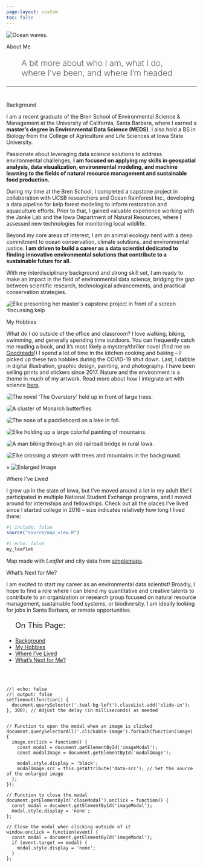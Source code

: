 ```yaml
---
page-layout: custom
toc: false
---
```

<!-- Image banner at top -->
<img src="images/waves-dark.png" class="custom-banner" alt="Ocean waves."/> 

<!-- create custom layout for banner elements -->
::::: {.grid}
<!-- left side -->
::: {.g-col-12 .g-col-md-6}
::: {.teal-bg-left}
<p class="custom-h1-light">About Me</p>
<p class="custom-h2-light" style="font-size: 22px; font-weight: 200; padding-left: 40px; padding-right: 40px">A bit more about who I am, what I do, where I've been, and where I'm headed</p>
:::
<hr></hr>
:::
:::::
<!-- create custom layout for page -->
::::: {.grid}
<!-- left pad -->
::: {.g-col-2}
:::
<!-- middle content -->
::: {.g-col-8}
<!-- bio -->
<p class="custom-h2-dark" id="bio" style="margin-top: 40px">Background</p>

I am a recent graduate of the Bren School of Environmental Science & Management at the University of California, Santa Barbara, where I earned a **master's degree in Environmental Data Science (MEDS)**. I also hold a BS in Biology from the College of Agriculture and Life Sciences at Iowa State University.

Passionate about leveraging data science solutions to address environmental challenges, **I am focused on applying my skills in geospatial analysis, data visualization, environmental modeling, and machine learning to the fields of natural resource management and sustainable food production.**

During my time at the Bren School, I completed a capstone project in collaboration with UCSB researchers and Ocean Rainforest Inc., developing a data pipeline for kelp forest modeling to inform restoration and aquaculture efforts. Prior to that, I gained valuable experience working with the Janke Lab and the Iowa Department of Natural Resources, where I assessed new technologies for monitoring local wildlife.

Beyond my core areas of interest, I am an animal ecology nerd with a deep commitment to ocean conservation, climate solutions, and environmental justice. **I am driven to build a career as a data scientist dedicated to finding innovative environmental solutions that contribute to a sustainable future for all.**

With my interdisciplinary background and strong skill set, I am ready to make an impact in the field of environmental data science, bridging the gap between scientific research, technological advancements, and practical conservation strategies.

<div class="image-container">
  <img src="images/about/final-prez.JPG" class="clickable-image" data-src="images/about/final-prez.JPG" style="border-radius: 20px; max-height: 500px; display: block; margin: 0 auto;" alt="Elke presenting her master's capstone project in front of a screen discussing kelp">
</div>




<!-- hobbies -->
<p class="custom-h2-dark" id="hobbies">My Hobbies</p>

What do I do outside of the office and classroom? I love walking, biking, swimming, and generally spending time outdoors. You can frequently catch me reading a book, and it's most likely a mystery/thriller novel (find me on [Goodreads](https://www.goodreads.com/user/show/95038298-elke-windschitl)!) I spend a lot of time in the kitchen cooking and baking -- I picked up these two hobbies during the COVID-19 shut down. Last, I dabble in digital illustration, graphic design, painting, and photography. I have been selling prints and stickers since 2017. Nature and the environment is a theme in much of my artwork. Read more about how I integrate art with science [here](https://elkewind.github.io/posts/2023-03-29-art-and-science/).

::: {layout-ncol="2"}
<div class="image-container">
  <img src="images/about/book.jpg" class="clickable-image" data-src="images/about/book.jpg" style="border-radius: 20px;" alt="The novel 'The Overstory' held up in front of large trees.">
</div>

<div class="image-container">
  <img src="images/about/butterflies.jpg" class="clickable-image" data-src="images/about/butterflies.jpg" style="border-radius: 20px;" alt="A cluster of Monarch butterflies.">
</div>

<div class="image-container">
  <img src="images/about/paddleboard.jpg" class="clickable-image" data-src="images/about/paddleboard.jpg" style="border-radius: 20px;" alt="The nose of a paddleboard on a lake in fall.">
</div>

<div class="image-container">
  <img src="images/about/painting.jpg" class="clickable-image" data-src="images/about/painting.jpg" style="border-radius: 20px;" alt="Elke holding up a large colorful painting of mountains.">
</div>

<div class="image-container">
  <img src="images/about/biking.jpg" class="clickable-image" data-src="images/about/biking.jpg" style="border-radius: 20px;" alt="A man biking through an old railroad bridge in rural Iowa.">
</div>

<div class="image-container">
  <img src="images/about/hiking.jpg" class="clickable-image" data-src="images/about/hiking.jpg" style="border-radius: 20px;" alt="Elke crossing a stream with trees and mountains in the background.">
</div>
:::
<div id="imageModal" class="modal">
  <span id="closeModal" class="close">×</span>
  <img id="modalImage" class="modal-content" alt="Enlarged Image">
</div>



<!-- homes -->
<p class="custom-h2-dark" id="homes">Where I've Lived</p>

I grew up in the state of Iowa, but I've moved around a lot in my adult life! I participated in multiple National Student Exchange programs, and I moved around for internships and fellowships. Check out all the places I've lived since I started college in 2016 -- size indicates relatively how long I lived there:

```r
#| include: false
source("source/map_view.R")
```

```r
#| echo: false
my_leaflet
```

Map made with *Leaflet* and city data from [simplemaps](https://simplemaps.com/data/us-cities).

<p class="custom-h2-dark" id="next">What's Next for Me?</p>

I am excited to start my career as an environmental data scientist! Broadly, I hope to find a role where I can blend my quantitative and creative talents to contribute to an organization or research group focused on natural resource management, sustainable food systems, or biodiversity. I am ideally looking for jobs in Santa Barbara, or remote opportunities.

<!-- end middle content -->
:::
<!-- right pad -->
::: {.g-col-2}
<ul class="menu">
<p class="custom-p-light" style="font-size: 20px; font-weight: 400;">On This Page:</p>
<li><a href="#bio">Background</a></li>
<li><a href="#hobbies">My Hobbies</a></li>
<li><a href="#homes">Where I've Lived</a></li>
<li><a href="#next">What's Next for Me?</a></li>
</ul>
:::
<br></br> 
<!-- end custom layout for page -->
:::::

```ojs
//| echo: false
//| output: false
setTimeout(function() {
  document.querySelector('.teal-bg-left').classList.add('slide-in');
}, 300); // Adjust the delay (in milliseconds) as needed


// Function to open the modal when an image is clicked
document.querySelectorAll('.clickable-image').forEach(function(image) {
  image.onclick = function() {
    const modal = document.getElementById('imageModal');
    const modalImage = document.getElementById('modalImage');

    modal.style.display = 'block';
    modalImage.src = this.getAttribute('data-src'); // Set the source of the enlarged image
  };
});

// Function to close the modal
document.getElementById('closeModal').onclick = function() {
  const modal = document.getElementById('imageModal');
  modal.style.display = 'none';
};

// Close the modal when clicking outside of it
window.onclick = function(event) {
  const modal = document.getElementById('imageModal');
  if (event.target == modal) {
    modal.style.display = 'none';
  }
};

```

